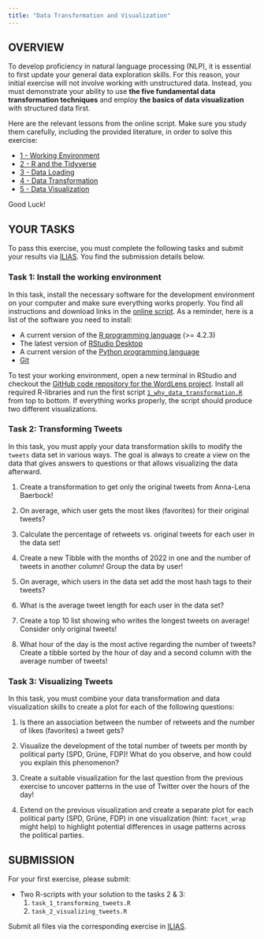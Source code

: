 ```yaml
---
title: "Data Transformation and Visualization"
---
```


## OVERVIEW

To develop proficiency in natural language processing (NLP), it is essential to first update your general data exploration skills. For this reason, your initial exercise will not involve working with unstructured data. Instead, you must demonstrate your ability to use **the five fundamental data transformation techniques** and employ **the basics of data visualization** with structured data first.

Here are the relevant lessons from the online script. Make sure you study them carefully, including the provided literature, in order to solve this exercise:

-   [1 - Working Environment](https://wordlens.datalit.de/part-1-transform-and-visualize-data/working-environment)
-   [2 - R and the Tidyverse](https://wordlens.datalit.de/part-1-transform-and-visualize-data/r-and-the-tidyverse)
-   [3 - Data Loading](https://wordlens.datalit.de/part-1-transform-and-visualize-data/data-loading)
-   [4 - Data Transformation](https://wordlens.datalit.de/part-1-transform-and-visualize-data/data-transformation)
-   [5 - Data Visualization](https://wordlens.datalit.de/part-1-transform-and-visualize-data/data-visualization)

Good Luck!

## YOUR TASKS

To pass this exercise, you must complete the following tasks and submit your results via [ILIAS](https://lms.hs-osnabrueck.de). You find the submission details below.

### Task 1: Install the working environment

In this task, install the necessary software for the development environment on your computer and make sure everything works properly. You find all instructions and download links in the [online script](https://wordlens.datalit.de/part-1-exploring-data/working-environment). As a reminder, here is a list of the software you need to install:

-   A current version of the [R programming language](https://cran.rstudio.com/) (\>= 4.2.3)
-   The latest version of [RStudio Desktop](https://posit.co/download/rstudio-desktop/)
-   A current version of the [Python programming language]()
-   [Git](https://git-scm.com/downloads)

To test your working environment, open a new terminal in RStudio and checkout the [GitHub code repository for the WordLens project](https://github.com/winf-hsos/wordlens-code). Install all required R-libraries and run the first script [`1_why_data_transformation.R`](https://github.com/winf-hsos/wordlens-code/blob/main/part_1/1_why_data_transformation.R) from top to bottom. If everything works properly, the script should produce two different visualizations.

### Task 2: Transforming Tweets

In this task, you must apply your data transformation skills to modify the `tweets` data set in various ways. The goal is always to create a view on the data that gives answers to questions or that allows visualizing the data afterward.

1.  Create a transformation to get only the original tweets from Anna-Lena Baerbock!

2.  On average, which user gets the most likes (favorites) for their original tweets?

3.  Calculate the percentage of retweets vs. original tweets for each user in the data set!

4.  Create a new Tibble with the months of 2022 in one and the number of tweets in another column! Group the data by user!

5.  On average, which users in the data set add the most hash tags to their tweets?

6.  What is the average tweet length for each user in the data set?

7.  Create a top 10 list showing who writes the longest tweets on average! Consider only original tweets!

8.  What hour of the day is the most active regarding the number of tweets? Create a tibble sorted by the hour of day and a second column with the average number of tweets!

### Task 3: Visualizing Tweets

In this task, you must combine your data transformation and data visualization skills to create a plot for each of the following questions:

1.  Is there an association between the number of retweets and the number of likes (favorites) a tweet gets?

2.  Visualize the development of the total number of tweets per month by political party (SPD, Grüne, FDP)! What do you observe, and how could you explain this phenomenon?

3.  Create a suitable visualization for the last question from the previous exercise to uncover patterns in the use of Twitter over the hours of the day!

4.  Extend on the previous visualization and create a separate plot for each political party (SPD, Grüne, FDP) in one visualization (hint: `facet_wrap` might help) to highlight potential differences in usage patterns across the political parties.

## SUBMISSION

For your first exercise, please submit:

-   Two R-scripts with your solution to the tasks 2 & 3:
    1.  `task_1_transforming_tweets.R`
    2.  `task_2_visualizing_tweets.R`

Submit all files via the corresponding exercise in [ILIAS](https://lms.hs-osnabrueck.de).
